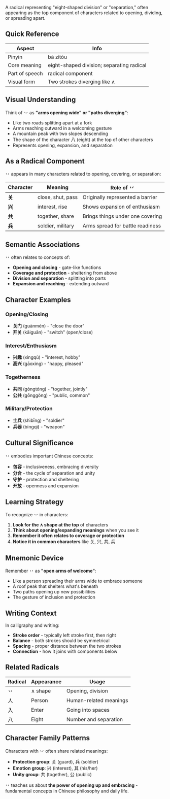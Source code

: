 A radical representing "eight-shaped division" or "separation," often appearing as the top component of characters related to opening, dividing, or spreading apart.

## Quick Reference

| Aspect         | Info                                        |
| -------------- | ------------------------------------------- |
| Pinyin         | bā zìtóu                                    |
| Core meaning   | eight-shaped division; separating radical  |
| Part of speech | radical component                           |
| Visual form    | Two strokes diverging like ∧               |

## Visual Understanding

Think of 丷 as **"arms opening wide" or "paths diverging"**:

- Like two roads splitting apart at a fork
- Arms reaching outward in a welcoming gesture
- A mountain peak with two slopes descending
- The shape of the character 八 (eight) at the top of other characters
- Represents opening, expansion, and separation

## As a Radical Component

丷 appears in many characters related to opening, covering, or separation:

| Character | Meaning             | Role of 丷                       |
| --------- | ------------------- | -------------------------------- |
| **关**    | close, shut, pass   | Originally represented a barrier |
| **兴**    | interest, rise      | Shows expansion of enthusiasm    |
| **共**    | together, share     | Brings things under one covering |
| **兵**    | soldier, military   | Arms spread for battle readiness |

## Semantic Associations

丷 often relates to concepts of:

- **Opening and closing** - gate-like functions
- **Coverage and protection** - sheltering from above
- **Division and separation** - splitting into parts
- **Expansion and reaching** - extending outward

## Character Examples

### **Opening/Closing**
- **关门** (guānmén) - "close the door"
- **开关** (kāiguān) - "switch" (open/close)

### **Interest/Enthusiasm**
- **兴趣** (xìngqù) - "interest, hobby"
- **高兴** (gāoxìng) - "happy, pleased"

### **Togetherness**
- **共同** (gòngtóng) - "together, jointly"
- **公共** (gōnggòng) - "public, common"

### **Military/Protection**
- **士兵** (shìbīng) - "soldier"
- **兵器** (bīngqì) - "weapon"

## Cultural Significance

丷 embodies important Chinese concepts:

- **包容** - inclusiveness, embracing diversity
- **分合** - the cycle of separation and unity
- **守护** - protection and sheltering
- **开放** - openness and expansion

## Learning Strategy

To recognize 丷 in characters:

1. **Look for the ∧ shape at the top** of characters
2. **Think about opening/expanding meanings** when you see it
3. **Remember it often relates to coverage or protection**
4. **Notice it in common characters** like 关, 兴, 共, 兵

## Mnemonic Device

Remember 丷 as **"open arms of welcome"**:
- Like a person spreading their arms wide to embrace someone
- A roof peak that shelters what's beneath
- Two paths opening up new possibilities
- The gesture of inclusion and protection

## Writing Context

In calligraphy and writing:
- **Stroke order** - typically left stroke first, then right
- **Balance** - both strokes should be symmetrical
- **Spacing** - proper distance between the two strokes
- **Connection** - how it joins with components below

## Related Radicals

| Radical | Appearance | Usage                    |
| ------- | ---------- | ------------------------ |
| 丷      | ∧ shape    | Opening, division        |
| 人      | Person     | Human-related meanings   |
| 入      | Enter      | Going into spaces        |
| 八      | Eight      | Number and separation    |

## Character Family Patterns

Characters with 丷 often share related meanings:
- **Protection group**: 关 (guard), 兵 (soldier)
- **Emotion group**: 兴 (interest), 其 (his/her)
- **Unity group**: 共 (together), 公 (public)

丷 teaches us about **the power of opening up and embracing** - fundamental concepts in Chinese philosophy and daily life.
